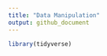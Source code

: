 ```yaml
---
title: "Data Manipulation"
output: github_document
---
```


```r
library(tidyverse)

```






